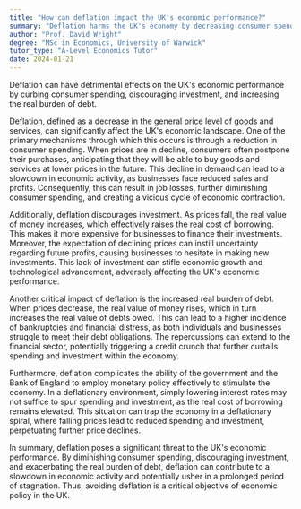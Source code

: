 ```yaml
---
title: "How can deflation impact the UK's economic performance?"
summary: "Deflation harms the UK's economy by decreasing consumer spending, deterring investment, and raising real debt burdens, ultimately undermining economic performance."
author: "Prof. David Wright"
degree: "MSc in Economics, University of Warwick"
tutor_type: "A-Level Economics Tutor"
date: 2024-01-21
---
```


Deflation can have detrimental effects on the UK's economic performance by curbing consumer spending, discouraging investment, and increasing the real burden of debt.

Deflation, defined as a decrease in the general price level of goods and services, can significantly affect the UK's economic landscape. One of the primary mechanisms through which this occurs is through a reduction in consumer spending. When prices are in decline, consumers often postpone their purchases, anticipating that they will be able to buy goods and services at lower prices in the future. This decline in demand can lead to a slowdown in economic activity, as businesses face reduced sales and profits. Consequently, this can result in job losses, further diminishing consumer spending, and creating a vicious cycle of economic contraction.

Additionally, deflation discourages investment. As prices fall, the real value of money increases, which effectively raises the real cost of borrowing. This makes it more expensive for businesses to finance their investments. Moreover, the expectation of declining prices can instill uncertainty regarding future profits, causing businesses to hesitate in making new investments. This lack of investment can stifle economic growth and technological advancement, adversely affecting the UK's economic performance.

Another critical impact of deflation is the increased real burden of debt. When prices decrease, the real value of money rises, which in turn increases the real value of debts owed. This can lead to a higher incidence of bankruptcies and financial distress, as both individuals and businesses struggle to meet their debt obligations. The repercussions can extend to the financial sector, potentially triggering a credit crunch that further curtails spending and investment within the economy.

Furthermore, deflation complicates the ability of the government and the Bank of England to employ monetary policy effectively to stimulate the economy. In a deflationary environment, simply lowering interest rates may not suffice to spur spending and investment, as the real cost of borrowing remains elevated. This situation can trap the economy in a deflationary spiral, where falling prices lead to reduced spending and investment, perpetuating further price declines.

In summary, deflation poses a significant threat to the UK's economic performance. By diminishing consumer spending, discouraging investment, and exacerbating the real burden of debt, deflation can contribute to a slowdown in economic activity and potentially usher in a prolonged period of stagnation. Thus, avoiding deflation is a critical objective of economic policy in the UK.
    